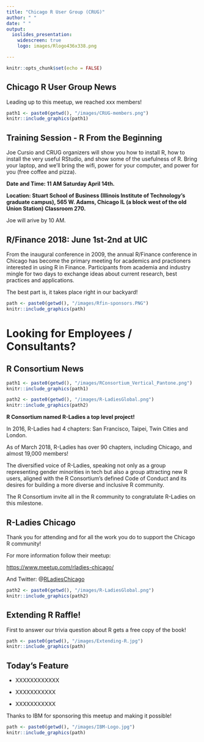 ```yaml
---
title: "Chicago R User Group (CRUG)"
author: " "
date: " "
output:
  ioslides_presentation:
    widescreen: true
    logo: images/Rlogo436x338.png

---
```


```r
knitr::opts_chunk$set(echo = FALSE)
```

## Chicago R User Group News

Leading up to this meetup, we reached xxx members!


```r
path1 <- paste0(getwd(), "/images/CRUG-members.png")
knitr::include_graphics(path1)
```

## Training Session - R From the Beginning 

Joe Cursio and CRUG organizers will show you how to install R, how to install the very useful RStudio, and show some of the usefulness of R. Bring your laptop, and we’ll bring the wifi, power for your computer, and power for you (free coffee and pizza).

**Date and Time: 11 AM Saturday April 14th.**

**Location: Stuart School of Business (Illinois Institute of Technology’s graduate campus), 565 W. Adams, Chicago IL (a block west of the old Union Station) Classroom 270.**

Joe will arive by 10 AM.

## R/Finance 2018: June 1st-2nd at UIC

From the inaugural conference in 2009, the annual R/Finance conference in Chicago has become the primary meeting for academics and practioners interested in using R in Finance.
Participants from academia and industry mingle for two days to exchange ideas about current research, best practices and applications.

The best part is, it takes place right in our backyard!

```r
path <- paste0(getwd(), "/images/Rfin-sponsors.PNG")
knitr::include_graphics(path)
```



# Looking for Employees / Consultants?


## R Consortium News {.smaller .columns-2}


```r
path1 <- paste0(getwd(), "/images/RConsortium_Vertical_Pantone.png")
knitr::include_graphics(path1)
```


```r
path2 <- paste0(getwd(), "/images/R-LadiesGlobal.png")
knitr::include_graphics(path2)
```


**R Consortium named R-Ladies a top level project!**

In 2016, R-Ladies had 4 chapters: San Francisco, Taipei, Twin Cities and London.

As of March 2018, R-Ladies has over 90 chapters, including Chicago, and almost 19,000 members!

The diversified voice of R-Ladies, speaking not only as a group representing gender minorities in tech but also a group attracting new R users, aligned with the R Consortium’s defined Code of Conduct and its desires for building a more diverse and inclusive R community.

The R Consortium invite all in the R community to congratulate R-Ladies on this milestone.

## R-Ladies Chicago {.columns-2}

Thank you for attending and for all the work you do to support the Chicago R community!

For more information follow their meetup:

[https://www.meetup.com/rladies-chicago/](https://www.meetup.com/rladies-chicago/)

And Twitter: @[RLadiesChicago](https://twitter.com/RLadiesChicago)

```r
path2 <- paste0(getwd(), "/images/R-LadiesGlobal.png")
knitr::include_graphics(path2)
```



## Extending R Raffle!

First to answer our trivia question about R gets a free copy of the book!

```r
path <- paste0(getwd(), "/images/Extending-R.jpg")
knitr::include_graphics(path)
```


## Today's Feature {.columns-2}


- XXXXXXXXXXXX

- XXXXXXXXXXX

- XXXXXXXXXXX

Thanks to IBM for sponsoring this meetup and making it possible!

```r
path <- paste0(getwd(), "/images/IBM-Logo.jpg")
knitr::include_graphics(path)
```








